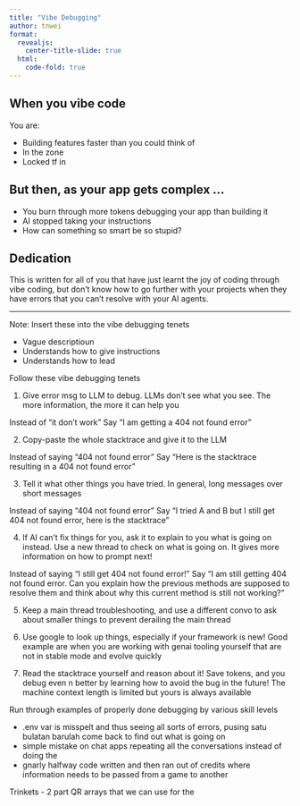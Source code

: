 ```yaml
---
title: "Vibe Debugging"
author: tnwei
format:
  revealjs:
    center-title-slide: true
  html:
    code-fold: true
---
```


## When you vibe code

You are:

- Building features faster than you could think of
- In the zone
- Locked tf in

## But then, as your app gets complex ...

- You burn through more tokens debugging your app than building it
- AI stopped taking your instructions
- How can something so smart be so stupid?

## Dedication

This is written for all of you that have just learnt the joy of coding through vibe coding, but don't know how to go further with your projects when they have errors that you can't resolve with your AI agents.

--- --- --- ---

Note: Insert these into the vibe debugging tenets

- Vague descriptioun
- Understands how to give instructions
- Understands how to lead

Follow these vibe debugging tenets

1. Give error msg to LLM to debug. LLMs don't see what you see. The more information, the more it can help you

Instead of "it don't work"
Say "I am getting a 404 not found error"

2. Copy-paste the whole stacktrace and give it to the LLM

Instead of saying "404 not found error"
Say "Here is the stacktrace resulting in a 404 not found error"

3. Tell it what other things you have tried. In general, long messages over short messages

Instead of saying "404 not found error"
Say "I tried A and B but I still get 404 not found error, here is the stacktrace"

4. If AI can't fix things for you, ask it to explain to you what is going on instead. Use a new thread to check on what is going on. It gives more information on how to prompt next! 

Instead of saying "I still get 404 not found error!"
Say "I am still getting 404 not found error. Can you explain how the previous methods are supposed to resolve them and think about why this current method is still not working?"

5. Keep a main thread troubleshooting, and use a different convo to ask about smaller things to prevent derailing the main thread

6. Use google to look up things, especially if your framework is new! Good example are when you are working with genai tooling yourself that are not in stable mode and evolve quickly

7. Read the stacktrace yourself and reason about it! Save tokens, and you debug even n better by learning how to avoid the bug in the future! The machine context length is limited but yours is always available

Run through examples of properly done debugging by various skill levels

- .env var is misspelt and thus seeing all sorts of errors, pusing satu bulatan barulah come back to find out what is going on
- simple mistake on chat apps repeating all the conversations instead of doing the 
- gnarly halfway code written and then ran out of credits where information needs to be passed from a game to another


Trinkets - 2 part QR arrays that we can use for the 
